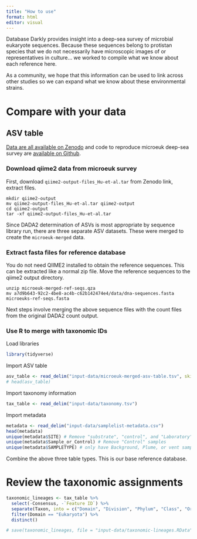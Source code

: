 ```yaml
---
title: "How to use"
format: html
editor: visual
---
```


Database Darkly provides insight into a deep-sea survey of microbial eukaryote sequences. Because these sequences belong to protistan species that we do not necessarily have microscopic images of or representatives in culture... we worked to compile what we know about each reference here. 

As a community, we hope that this information can be used to link across other studies so we can expand what we know about these environmental strains. 


# Compare with your data


## ASV table

[Data are all available on Zenodo](https://zenodo.org/records/59596940) and code to reproduce microeuk deep-sea survey are [available on Github](https://github.com/shu251/microeuk-amplicon-survey).

### Download qiime2 data from microeuk survey

First, download `qiime2-output-files_Hu-et-al.tar` from Zenodo link, extract files.

```         
mkdir qiime2-output
mv qiime2-output-files_Hu-et-al.tar qiime2-output
cd qiime2-output 
tar -xf qiime2-output-files_Hu-et-al.tar
```

Since DADA2 determination of ASVs is most appropriate by sequence library run, there are three separate ASV datasets. These were merged to create the `microeuk-merged` data.

### Extract fasta files for reference database

You do not need QIIME2 installed to obtain the reference sequences. This can be extracted like a normal zip file. Move the reference sequences to the qiime2 output directory.

```         
unzip microeuk-merged-ref-seqs.qza
mv a7d9b643-92c2-4be8-ac4b-c62b142474e4/data/dna-sequences.fasta microeuks-ref-seqs.fasta
```

Next steps involve merging the above sequence files with the count files from the original DADA2 count output.

### Use R to merge with taxonomic IDs

Load libraries

```r
library(tidyverse)
```

Import ASV table

```r
asv_table <- read_delim("input-data/microeuk-merged-asv-table.tsv", skip = 1)
# head(asv_table)
```

Import taxonomy information

```r
tax_table <- read_delim("input-data/taxonomy.tsv")
```

Import metadata

```r
metadata <- read_delim("input-data/samplelist-metadata.csv")
head(metadata)
unique(metadata$SITE) # Remove "substrate", "control", and "Laboratory" samples
unique(metadata$Sample_or_Control) # Remove "Control" samples
unique(metadata$SAMPLETYPE) # only have Background, Plume, or vent samples
```

Combine the above three table types. This is our base reference database.

# Review the taxonomic assignments

```r
taxonomic_lineages <- tax_table %>% 
  select(-Consensus, -`Feature ID`) %>% 
  separate(Taxon, into = c("Domain", "Division", "Phylum", "Class", "Order", "Family", "Genus", "Species"), sep = ";", remove = FALSE) %>% 
  filter(Domain == "Eukaryota") %>%
  distinct()
```


```r
# save(taxonomic_lineages, file = "input-data/taxonomic-lineages.RData")
```



